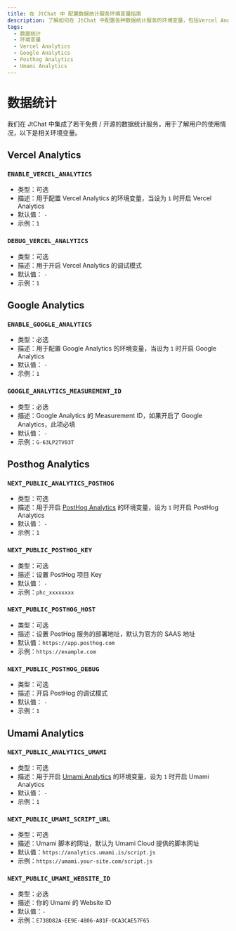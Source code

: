 ```yaml
---
title: 在 JtChat 中 配置数据统计服务环境变量指南
description: 了解如何在 JtChat 中配置各种数据统计服务的环境变量，包括Vercel Analytics、Google Analytics 等。
tags:
  - 数据统计
  - 环境变量
  - Vercel Analytics
  - Google Analytics
  - Posthog Analytics
  - Umami Analytics
---
```


# 数据统计

我们在 JtChat 中集成了若干免费 / 开源的数据统计服务，用于了解用户的使用情况，以下是相关环境变量。

## Vercel Analytics

### `ENABLE_VERCEL_ANALYTICS`

- 类型：可选
- 描述：用于配置 Vercel Analytics 的环境变量，当设为 `1` 时开启 Vercel Analytics
- 默认值： `-`
- 示例：`1`

### `DEBUG_VERCEL_ANALYTICS`

- 类型：可选
- 描述：用于开启 Vercel Analytics 的调试模式
- 默认值： `-`
- 示例：`1`

## Google Analytics

### `ENABLE_GOOGLE_ANALYTICS`

- 类型：必选
- 描述：用于配置 Google Analytics 的环境变量，当设为 `1` 时开启 Google Analytics
- 默认值： `-`
- 示例：`1`

### `GOOGLE_ANALYTICS_MEASUREMENT_ID`

- 类型：必选
- 描述：Google Analytics 的 Measurement ID，如果开启了 Google Analytics，此项必填
- 默认值： `-`
- 示例：`G-63LP2TV03T`

## Posthog Analytics

### `NEXT_PUBLIC_ANALYTICS_POSTHOG`

- 类型：可选
- 描述：用于开启 [PostHog Analytics][posthog-analytics-url] 的环境变量，设为 `1` 时开启 PostHog Analytics
- 默认值： `-`
- 示例：`1`

### `NEXT_PUBLIC_POSTHOG_KEY`

- 类型：可选
- 描述：设置 PostHog 项目 Key
- 默认值： `-`
- 示例：`phc_xxxxxxxx`

### `NEXT_PUBLIC_POSTHOG_HOST`

- 类型：可选
- 描述：设置 PostHog 服务的部署地址，默认为官方的 SAAS 地址
- 默认值：`https://app.posthog.com`
- 示例：`https://example.com`

### `NEXT_PUBLIC_POSTHOG_DEBUG`

- 类型：可选
- 描述：开启 PostHog 的调试模式
- 默认值： `-`
- 示例：`1`

## Umami Analytics

### `NEXT_PUBLIC_ANALYTICS_UMAMI`

- 类型：可选
- 描述：用于开启 [Umami Analytics][umami-analytics-url] 的环境变量，设为 `1` 时开启 Umami Analytics
- 默认值： `-`
- 示例：`1`

### `NEXT_PUBLIC_UMAMI_SCRIPT_URL`

- 类型：可选
- 描述：Umami 脚本的网址，默认为 Umami Cloud 提供的脚本网址
- 默认值：`https://analytics.umami.is/script.js`
- 示例：`https://umami.your-site.com/script.js`

### `NEXT_PUBLIC_UMAMI_WEBSITE_ID`

- 类型：必选
- 描述：你的 Umami 的 Website ID
- 默认值：`-`
- 示例：`E738D82A-EE9E-4806-A81F-0CA3CAE57F65`

[posthog-analytics-url]: https://posthog.com
[umami-analytics-url]: https://umami.is
